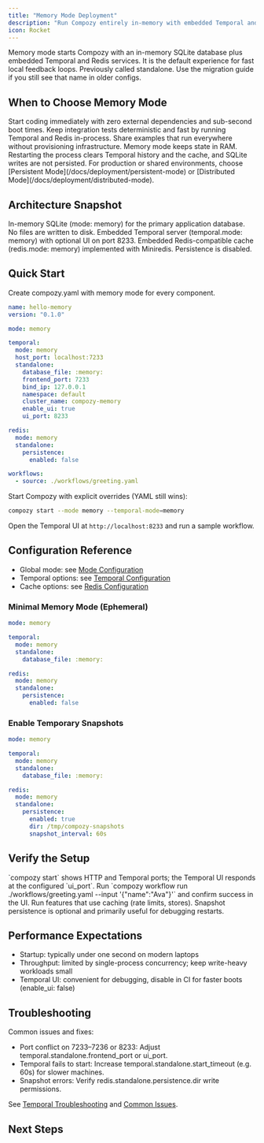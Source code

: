 ```yaml
---
title: "Memory Mode Deployment"
description: "Run Compozy entirely in-memory with embedded Temporal and Redis for instant feedback."
icon: Rocket
---
```


<Callout type="info" title="New default mode">
Memory mode starts Compozy with an in-memory SQLite database plus embedded Temporal and Redis services. It is the default experience for fast local feedback loops.
</Callout>

<Callout type="tip">
Previously called <InlineCode>standalone</InlineCode>. Use the migration guide if you still see that name in older configs.
</Callout>

## When to Choose Memory Mode

<List>
  <ListItem title="Rapid development" icon="Monitor">
    Start coding immediately with zero external dependencies and sub-second boot times.
  </ListItem>
  <ListItem title="Ephemeral CI pipelines" icon="Workflow">
    Keep integration tests deterministic and fast by running Temporal and Redis in-process.
  </ListItem>
  <ListItem title="Workshops & demos" icon="Sparkles">
    Share examples that run everywhere without provisioning infrastructure.
  </ListItem>
</List>

<Callout type="warning">
Memory mode keeps state in RAM. Restarting the process clears Temporal history and the cache, and SQLite writes are not persisted. For production or shared environments, choose [Persistent Mode](/docs/deployment/persistent-mode) or [Distributed Mode](/docs/deployment/distributed-mode).
</Callout>

## Architecture Snapshot

<List>
  <ListItem title="Database" icon="Database">
    In-memory SQLite (<InlineCode>mode: memory</InlineCode>) for the primary application database. No files are written to disk.
  </ListItem>
  <ListItem title="Temporal" icon="GitBranch">
    Embedded Temporal server (<InlineCode>temporal.mode: memory</InlineCode>) with optional UI on port 8233.
  </ListItem>
  <ListItem title="Redis" icon="Layers">
    Embedded Redis-compatible cache (<InlineCode>redis.mode: memory</InlineCode>) implemented with Miniredis. Persistence is disabled.
  </ListItem>
</List>

## Quick Start

Create <InlineCode>compozy.yaml</InlineCode> with memory mode for every component.

```yaml title="compozy.yaml"
name: hello-memory
version: "0.1.0"

mode: memory

temporal:
  mode: memory
  host_port: localhost:7233
  standalone:
    database_file: :memory:
    frontend_port: 7233
    bind_ip: 127.0.0.1
    namespace: default
    cluster_name: compozy-memory
    enable_ui: true
    ui_port: 8233

redis:
  mode: memory
  standalone:
    persistence:
      enabled: false

workflows:
  - source: ./workflows/greeting.yaml
```

Start Compozy with explicit overrides (YAML still wins):

```bash
compozy start --mode memory --temporal-mode=memory
```

Open the Temporal UI at `http://localhost:8233` and run a sample workflow.

## Configuration Reference

- Global mode: see [Mode Configuration](/docs/configuration/mode-configuration)
- Temporal options: see [Temporal Configuration](/docs/configuration/temporal)
- Cache options: see [Redis Configuration](/docs/configuration/redis)

### Minimal Memory Mode (Ephemeral)

```yaml
mode: memory

temporal:
  mode: memory
  standalone:
    database_file: :memory:

redis:
  mode: memory
  standalone:
    persistence:
      enabled: false
```

### Enable Temporary Snapshots

```yaml
mode: memory

temporal:
  mode: memory
  standalone:
    database_file: :memory:

redis:
  mode: memory
  standalone:
    persistence:
      enabled: true
      dir: /tmp/compozy-snapshots
      snapshot_interval: 60s
```

## Verify the Setup

<Steps size="sm">
  <Step title="Server is running">
    `compozy start` shows HTTP and Temporal ports; the Temporal UI responds at the configured `ui_port`.
  </Step>
  <Step title="Workflow executes">
    Run `compozy workflow run ./workflows/greeting.yaml --input '{"name":"Ava"}'` and confirm success in the UI.
  </Step>
  <Step title="Cache operational">
    Run features that use caching (rate limits, stores). Snapshot persistence is optional and primarily useful for debugging restarts.
  </Step>
</Steps>

## Performance Expectations

- Startup: typically under one second on modern laptops
- Throughput: limited by single-process concurrency; keep write-heavy workloads small
- Temporal UI: convenient for debugging, disable in CI for faster boots (<InlineCode>enable_ui: false</InlineCode>)

## Troubleshooting

Common issues and fixes:

- Port conflict on <InlineCode>7233–7236</InlineCode> or <InlineCode>8233</InlineCode>: Adjust <InlineCode>temporal.standalone.frontend_port</InlineCode> or <InlineCode>ui_port</InlineCode>.
- Temporal fails to start: Increase <InlineCode>temporal.standalone.start_timeout</InlineCode> (e.g. <InlineCode>60s</InlineCode>) for slower machines.
- Snapshot errors: Verify <InlineCode>redis.standalone.persistence.dir</InlineCode> write permissions.

See [Temporal Troubleshooting](/docs/troubleshooting/temporal) and [Common Issues](/docs/troubleshooting/common-issues).

## Next Steps

<ReferenceCardList cols={2}>
  <ReferenceCard
    title="Persistent Mode"
    description="Embedded services with file-backed durability for local teams"
    href="/docs/deployment/persistent-mode"
    icon="Folder"
  />
  <ReferenceCard
    title="Distributed Mode"
    description="Production-grade deployment with durable infrastructure"
    href="/docs/deployment/distributed-mode"
    icon="Server"
  />
  <ReferenceCard
    title="Mode Configuration"
    description="Understand global vs per-component mode selection"
    href="/docs/configuration/mode-configuration"
    icon="GitBranch"
  />
  <ReferenceCard
    title="Redis Configuration"
    description="Cache settings for embedded and distributed environments"
    href="/docs/configuration/redis"
    icon="Database"
  />
  <ReferenceCard
    title="Mode Migration Guide"
    description="Decide between memory, persistent, and distributed deployments"
    href="/docs/guides/mode-migration-guide"
    icon="ArrowRight"
  />
</ReferenceCardList>

